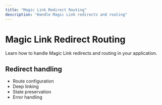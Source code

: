 ```yaml
---
title: "Magic Link Redirect Routing"
description: "Handle Magic Link redirects and routing"
---
```


# Magic Link Redirect Routing

Learn how to handle Magic Link redirects and routing in your application.

## Redirect handling

- Route configuration
- Deep linking
- State preservation
- Error handling
